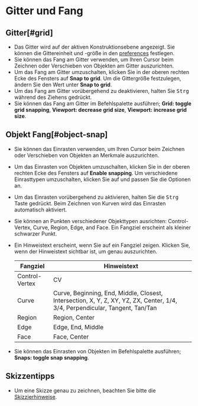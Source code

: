 
# Gitter und Fang

## Gitter[#grid]

- Das Gitter wird auf der aktiven Konstruktionsebene angezeigt. Sie können die Gittereinheit und -größe in den [preferences](/plasticity-essentials/preferences) festlegen.
- Sie können das Fang am Gitter verwenden, um Ihren Cursor beim Zeichnen oder Verschieben von Objekten am Gitter auszurichten.
- Um das Fang am Gitter umzuschalten, klicken Sie in der oberen rechten Ecke des Fensters auf **Snap to grid**. Um die Gittergröße festzulegen, ändern Sie den Wert unter **Snap to grid**.
- Um das Fang am Gitter vorübergehend zu deaktivieren, halten Sie <kbd>Strg</kbd> während des Ziehens gedrückt.
- Sie können das Fang am Gitter im Befehlspalette ausführen; **Grid: toggle grid snapping**, **Viewport: decrease grid size**, **Viewport: increase grid size**.

## Objekt Fang[#object-snap]

- Sie können das Einrasten verwenden, um Ihren Cursor beim Zeichnen oder Verschieben von Objekten an Merkmale auszurichten.
- Um das Einrasten von Objekten umzuschalten, klicken Sie in der oberen rechten Ecke des Fensters auf **Enable snapping**. Um verschiedene Einrasttypen umzuschalten, klicken Sie auf <ButtonIcon type="button-types-of-snapping" /> und passen Sie die Optionen an.
- Um das Einrasten vorübergehend zu aktivieren, halten Sie die <kbd>Strg</kbd> Taste gedrückt. Beim Zeichnen von Kurven wird das Einrasten automatisch aktiviert.
- Sie können an Punkten verschiedener Objekttypen ausrichten: Control-Vertex, Curve, Region, Edge, and Face. Ein Fangziel erscheint als kleiner schwarzer Punkt.
- Ein Hinweistext erscheint, wenn Sie auf ein Fangziel zeigen. Klicken Sie, wenn der Hinweistext sichtbar ist, um genau auszurichten.

    | Fangziel       | Hinweistext                                                                                                                  |
    | -------------- | ---------------------------------------------------------------------------------------------------------------------------- |
    | Control-Vertex | CV                                                                                                                           |
    | Curve          | Curve, Beginning, End, Middle, Closest, Intersection, X, Y, Z, XY, YZ, ZX, Center, 1/4, 3/4, Perpendicular, Tangent, Tan/Tan |
    | Region         | Region, Center                                                                                                               |
    | Edge           | Edge, End, Middle                                                                                                            |
    | Face           | Face, Center                                                                                                                 |

- Sie können das Einrasten von Objekten im Befehlspalette ausführen; **Snaps: toggle snap snapping**.

## Skizzentipps

- Um eine Skizze genau zu zeichnen, beachten Sie bitte die [Skizzierhinweise](/tool/sketching-essentials).